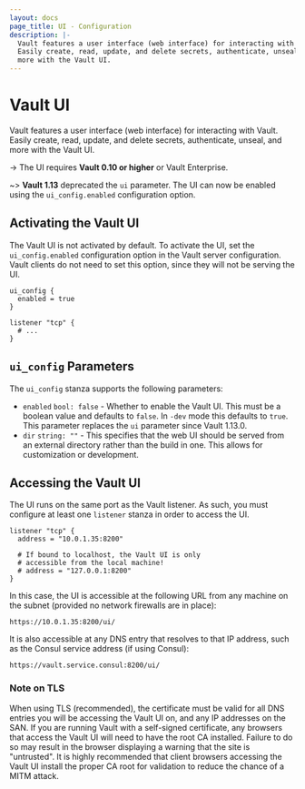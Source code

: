 ```yaml
---
layout: docs
page_title: UI - Configuration
description: |-
  Vault features a user interface (web interface) for interacting with Vault.
  Easily create, read, update, and delete secrets, authenticate, unseal, and
  more with the Vault UI.
---
```


# Vault UI

Vault features a user interface (web interface) for interacting with Vault.
Easily create, read, update, and delete secrets, authenticate, unseal, and
more with the Vault UI.

-> The UI requires **Vault 0.10 or higher** or Vault Enterprise.

~> **Vault 1.13** deprecated the `ui` parameter. The UI can now be enabled using
the `ui_config.enabled` configuration option.

## Activating the Vault UI

The Vault UI is not activated by default. To activate the UI, set the `ui_config.enabled`
configuration option in the Vault server configuration. Vault clients do not
need to set this option, since they will not be serving the UI.

```hcl
ui_config {
  enabled = true
}

listener "tcp" {
  # ...
}
```

## `ui_config` Parameters

The `ui_config` stanza supports the following parameters:

  - `enabled` `bool: false` - Whether to enable the Vault UI. This must be a
    boolean value and defaults to `false`. In `-dev` mode this defaults to `true`.
    This parameter replaces the `ui` parameter since Vault 1.13.0.
  - `dir` `string: ""` - This specifies that the web UI should be served from an
    external directory rather than the build in one. This allows for customization
    or development.


## Accessing the Vault UI

The UI runs on the same port as the Vault listener. As such, you must configure
at least one `listener` stanza in order to access the UI.

```hcl
listener "tcp" {
  address = "10.0.1.35:8200"

  # If bound to localhost, the Vault UI is only
  # accessible from the local machine!
  # address = "127.0.0.1:8200"
}
```

In this case, the UI is accessible at the following URL from any machine on the
subnet (provided no network firewalls are in place):

```text
https://10.0.1.35:8200/ui/
```

It is also accessible at any DNS entry that resolves to that IP address, such as
the Consul service address (if using Consul):

```text
https://vault.service.consul:8200/ui/
```

### Note on TLS

When using TLS (recommended), the certificate must be valid for all DNS entries
you will be accessing the Vault UI on, and any IP addresses on the SAN. If you
are running Vault with a self-signed certificate, any browsers that access the
Vault UI will need to have the root CA installed. Failure to do so may result in
the browser displaying a warning that the site is "untrusted". It is highly
recommended that client browsers accessing the Vault UI install the proper CA
root for validation to reduce the chance of a MITM attack.

